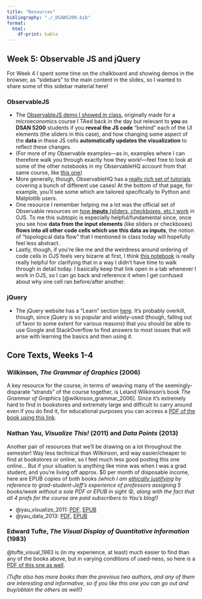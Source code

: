 ```yaml
---
title: "Resources"
bibliography: "./_DSAN5200.bib"
format:
  html:
    df-print: kable
---
```


## Week 5: Observable JS and jQuery

For Week 4 I spent some time on the chalkboard and showing demos in the browser, as "sidebars" to the main content in the slides, so I wanted to share some of this sidebar material here!

### ObservableJS

* The <a href='https://observablehq.com/@jpowerj/cobb-douglas' target='_blank'>ObservableJS demo I showed in class</a>, originally made for a microeconomics course I TAed back in the day but relevant to **you** as **DSAN 5200** students if you **reveal the JS code** "behind" each of the UI elements (the sliders in this case), and how changing some aspect of the **data** in these JS cells **automatically updates the visualization** to reflect these changes.
* (For more of my Observable examples---as in, examples where I can therefore walk you through exactly how they work!---feel free to look at some of the other notebooks in my ObservableHQ account from that same course, like <a href='https://observablehq.com/@jpowerj/exploitation-on-a-desert-island' target='_blank'>this one</a>)
* More generally, though, ObservableHQ has a <a href='https://observablehq.com/tutorials' target='_blank'>really rich set of tutorials</a> covering a bunch of different use cases! At the bottom of that page, for example, you'll see some which are tailored specifically to Python and Matplotlib users.
* One resource I remember helping me a lot was the official set of Observable resources on <a href='https://observablehq.com/collection/@observablehq/inputs' target='_blank'>how **inputs** (sliders, checkboxes, etc.) work</a> in OJS. To me this subtopic is especially helpful/fundamental since, once you see how **data from the input elements** (like sliders or checkboxes) **flows into all other code cells which use this data as inputs**, the notion of "topological data flow" that I mentioned in class today will hopefully feel less abstract.
* Lastly, though, if you're like me and the weirdness around ordering of code cells in OJS feels very bizarre at first, I think <a href='https://observablehq.com/@observablehq/how-observable-runs' target='_blank'>this notebook</a> is really really helpful for clarifying that in a way I didn't have time to walk through in detail today. I basically keep that link open in a tab whenever I work in OJS, so I can go back and reference it when I get confused about why one cell ran before/after another.

### jQuery

* The jQuery website has a "Learn" section <a href='https://learn.jquery.com/' target='_blank'>here</a>. It's probably overkill, though, since jQuery is so popular and widely-used (though, falling out of favor to some extent for various reasons) that you should be able to use Google and StackOverflow to find answers to most issues that will arise with learning the basics and then using it.

## Core Texts, Weeks 1-4

### Wilkinson, *The Grammar of Graphics* (2006)

A key resource for the course, in terms of weaving many of the seemingly-disparate "strands" of the course together, is Leland Wilkinson's book *The Grammar of Graphics* [@wilkinson_grammar_2006]. Since it's extremely hard to find in bookstores and extremely large and difficult to carry around even if you do find it, for educational purposes you can access a <a href='https://www.dropbox.com/scl/fi/5y1kyvbikedswxy3vgywp/Leland-Wilkinson-D.-Wills-D.-Rope-A.-Norton-R.-Dubbs-The-Grammar-of-Graphics.pdf?rlkey=wu63xjp4thninub8k17v5fk41&dl=1' target='_blank'>PDF of the book using this link</a>.

### Nathan Yau, *Visualize This!* (2011) and *Data Points* (2013)

Another pair of resources that we'll be drawing on a lot throughout the semester! Way less technical than Wilkinson, and way easier/cheaper to find at bookstores or online, so I feel much less good posting this one online... But if your situation is anything like mine was when I was a grad student, and you're living off approx. $0 per month of disposable income, here are EPUB copies of both books *(which I am <a href='https://jjacobs.me/dsan5450' target='_blank'>ethically justifying</a> by reference to grad-student-Jeff's experience of professors assigning 5 books/week without a sole PDF or EPUB in sight* 😵*, along with the fact that all 4 profs for the course are paid subscribers to Yau's blog!)*

* @yau_visualize_2011: <a href='https://www.dropbox.com/scl/fi/mm900nxq8kahg3xv8n6ty/yau-nathan-visualize-this.pdf?rlkey=8u4xe6nt74t8vi6r97m5i7rq8&dl=1' target='_blank'>PDF</a>, <a href='https://www.dropbox.com/scl/fi/5sfzzz7uv7d08oi17qg7p/yau-nathan-visualize-this.epub?rlkey=b353utpjp5fdvd1ijix5dh20s&dl=1' target='_blank'>EPUB</a>
* @yau_data_2013: <a href='https://www.dropbox.com/scl/fi/veayaek4wqrprkuwrxqye/yau-nathan-data-points.pdf?rlkey=ps2lvbsach1opkkeo95lq5tuw&dl=1' target='_blank'>PDF</a>, <a href='https://www.dropbox.com/scl/fi/ueetu4ebmi3t88xxhsps4/yau-nathan-data-points.epub?rlkey=dh6m1bj9qb4ep34f7cika2clu&dl=1' target='_blank'>EPUB</a>

### Edward Tufte, *The Visual Display of Quantitative Information* (1983)

@tufte_visual_1983 is (in my experience, at least) much easier to find than any of the books above, but in varying conditions of used-ness, so here is a <a href='https://www.dropbox.com/scl/fi/i130zosev7xr0lkwqh9xz/Edward-R.-Tufte-The-Visual-Display-of-Quantitative-Information.pdf?rlkey=ldbvvoel1vwdsgz216cjcy2ac&dl=1' target='_blank'>PDF of this one as well</a>.

*(Tufte also has more books than the previous two authors, and any of them are interesting and informative, so if you like this one you can go out and buy/obtain the others as well!)*
